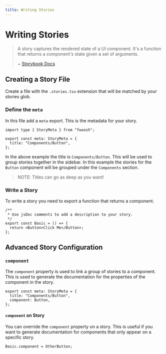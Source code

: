 ```yaml
---
title: Writing Stories
---
```



# Writing Stories

> A story captures the rendered state of a UI component.
> It's a function that returns a component's state given a set of arguments.
>
> ~ [Storybook Docs](https://storybook.js.org/docs/react/writing-stories/introduction)

## Creating a Story File

Create a file with the `.stories.tsx` extension that will be matched by your <Link to="Configuration#stories">stories glob</Link>.

### Define the `meta`

In this file add a `meta` export.
This is the metadata for your story.

```tsx
import type { StoryMeta } from "fwoosh";

export const meta: StoryMeta = {
  title: "Components/Button",
};
```

In the above example the title is `Components/Button`.
This will be used to group stories together in the sidebar.
In this example the stories for the `Button` component will be grouped under the `Components` section.

> NOTE: Titles can go as deep as you want!

### Write a Story

To write a story you need to export a function that returns a component.

```tsx
/**
 * Use jsDoc comments to add a description to your story.
 */
export const Basic = () => {
  return <Button>Click Me</Button>;
};
```

## Advanced Story Configuration

### `component`

The `component` property is used to link a group of stories to a component.
This is used to generate the documentation for the properties of the component in the story.

```tsx
export const meta: StoryMeta = {
  title: "Components/Button",
  component: Button,
};
```

#### `component` on Story

You can override the `component` property on a story.
This is useful if you want to generate documentation for components that only appear on a specific story.

```tsx
Basic.component = OtherButton;
```
